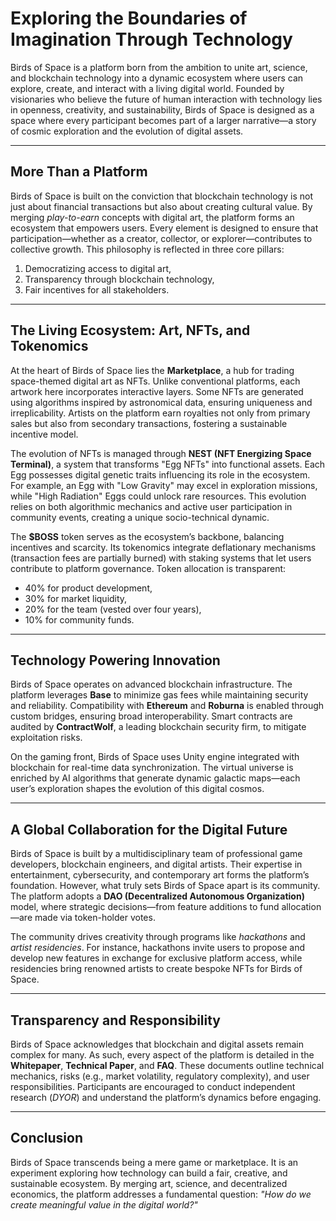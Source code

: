 # Exploring the Boundaries of Imagination Through Technology

Birds of Space is a platform born from the ambition to unite art, science, and blockchain technology into a dynamic ecosystem where users can explore, create, and interact with a living digital world. Founded by visionaries who believe the future of human interaction with technology lies in openness, creativity, and sustainability, Birds of Space is designed as a space where every participant becomes part of a larger narrative—a story of cosmic exploration and the evolution of digital assets.  

---

## More Than a Platform

Birds of Space is built on the conviction that blockchain technology is not just about financial transactions but also about creating cultural value. By merging *play-to-earn* concepts with digital art, the platform forms an ecosystem that empowers users. Every element is designed to ensure that participation—whether as a creator, collector, or explorer—contributes to collective growth. This philosophy is reflected in three core pillars:  
1. Democratizing access to digital art,  
2. Transparency through blockchain technology,  
3. Fair incentives for all stakeholders.  

---

## The Living Ecosystem: Art, NFTs, and Tokenomics 

At the heart of Birds of Space lies the **Marketplace**, a hub for trading space-themed digital art as NFTs. Unlike conventional platforms, each artwork here incorporates interactive layers. Some NFTs are generated using algorithms inspired by astronomical data, ensuring uniqueness and irreplicability. Artists on the platform earn royalties not only from primary sales but also from secondary transactions, fostering a sustainable incentive model.  

The evolution of NFTs is managed through **NEST (NFT Energizing Space Terminal)**, a system that transforms "Egg NFTs" into functional assets. Each Egg possesses digital genetic traits influencing its role in the ecosystem. For example, an Egg with "Low Gravity" may excel in exploration missions, while "High Radiation" Eggs could unlock rare resources. This evolution relies on both algorithmic mechanics and active user participation in community events, creating a unique socio-technical dynamic.  

The **$BOSS** token serves as the ecosystem’s backbone, balancing incentives and scarcity. Its tokenomics integrate deflationary mechanisms (transaction fees are partially burned) with staking systems that let users contribute to platform governance. Token allocation is transparent:  
- 40% for product development,  
- 30% for market liquidity,  
- 20% for the team (vested over four years),  
- 10% for community funds.  

---

## Technology Powering Innovation

Birds of Space operates on advanced blockchain infrastructure. The platform leverages **Base** to minimize gas fees while maintaining security and reliability. Compatibility with **Ethereum** and **Roburna** is enabled through custom bridges, ensuring broad interoperability. Smart contracts are audited by **ContractWolf**, a leading blockchain security firm, to mitigate exploitation risks.  

On the gaming front, Birds of Space uses Unity engine integrated with blockchain for real-time data synchronization. The virtual universe is enriched by AI algorithms that generate dynamic galactic maps—each user’s exploration shapes the evolution of this digital cosmos.  

---

## A Global Collaboration for the Digital Future

Birds of Space is built by a multidisciplinary team of professional game developers, blockchain engineers, and digital artists. Their expertise in entertainment, cybersecurity, and contemporary art forms the platform’s foundation. However, what truly sets Birds of Space apart is its community. The platform adopts a **DAO (Decentralized Autonomous Organization)** model, where strategic decisions—from feature additions to fund allocation—are made via token-holder votes.  

The community drives creativity through programs like *hackathons* and *artist residencies*. For instance, hackathons invite users to propose and develop new features in exchange for exclusive platform access, while residencies bring renowned artists to create bespoke NFTs for Birds of Space.  

---

## Transparency and Responsibility 

Birds of Space acknowledges that blockchain and digital assets remain complex for many. As such, every aspect of the platform is detailed in the **Whitepaper**, **Technical Paper**, and **FAQ**. These documents outline technical mechanics, risks (e.g., market volatility, regulatory complexity), and user responsibilities. Participants are encouraged to conduct independent research (*DYOR*) and understand the platform’s dynamics before engaging.  

---

## Conclusion

Birds of Space transcends being a mere game or marketplace. It is an experiment exploring how technology can build a fair, creative, and sustainable ecosystem. By merging art, science, and decentralized economics, the platform addresses a fundamental question: *"How do we create meaningful value in the digital world?"*  
